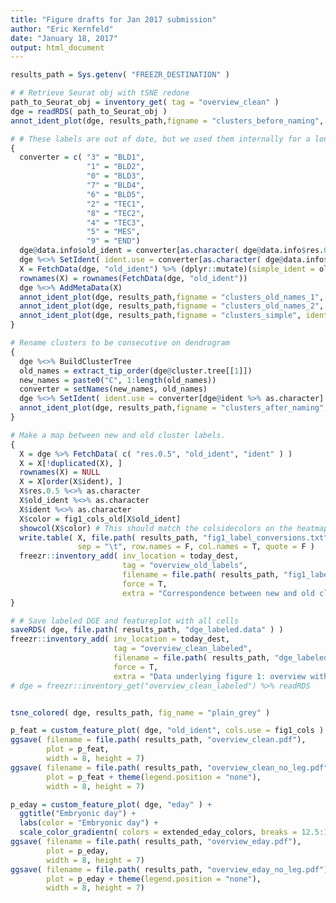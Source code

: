 ```yaml
---
title: "Figure drafts for Jan 2017 submission"
author: "Eric Kernfeld"
date: "January 18, 2017"
output: html_document
---
```


```r
results_path = Sys.getenv( "FREEZR_DESTINATION" )

# # Retrieve Seurat obj with tSNE redone 
path_to_Seurat_obj = inventory_get( tag = "overview_clean" )
dge = readRDS( path_to_Seurat_obj )
annot_ident_plot(dge, results_path,figname = "clusters_before_naming", ident.use = "res.0.5" )

# # These labels are out of date, but we used them internally for a long time.
{
  converter = c( "3" = "BLD1",  
                 "1" = "BLD2",
                 "0" = "BLD3",
                 "7" = "BLD4", 
                 "6" = "BLD5",  
                 "2" = "TEC1",
                 "8" = "TEC2",
                 "4" = "TEC3",
                 "5" = "MES",  
                 "9" = "END")
  dge@data.info$old_ident = converter[as.character( dge@data.info$res.0.5 )] 
  dge %<>% SetIdent( ident.use = converter[as.character( dge@data.info$res.0.5 )] )
  X = FetchData(dge, "old_ident") %>% (dplyr::mutate)(simple_ident = old_ident %>% as.character %>% substr(1, 3))
  rownames(X) = rownames(FetchData(dge, "old_ident"))
  dge %<>% AddMetaData(X)
  annot_ident_plot(dge, results_path,figname = "clusters_old_names_1", ident.use = "ident" )
  annot_ident_plot(dge, results_path,figname = "clusters_old_names_2", ident.use = "old_ident" )
  annot_ident_plot(dge, results_path,figname = "clusters_simple", ident.use = "simple_ident" )
}

# Rename clusters to be consecutive on dendrogram
{
  dge %<>% BuildClusterTree
  old_names = extract_tip_order(dge@cluster.tree[[1]])
  new_names = paste0("C", 1:length(old_names))
  converter = setNames(new_names, old_names)
  dge %<>% SetIdent( ident.use = converter[dge@ident %>% as.character] )
  annot_ident_plot(dge, results_path,figname = "clusters_after_naming", ident.use = "ident" )
}

# Make a map between new and old cluster labels.
{
  X = dge %>% FetchData( c( "res.0.5", "old_ident", "ident" ) ) 
  X = X[!duplicated(X), ]
  rownames(X) = NULL
  X = X[order(X$ident), ]
  X$res.0.5 %<>% as.character
  X$old_ident %<>% as.character
  X$ident %<>% as.character
  X$color = fig1_cols_old[X$old_ident]
  showcol(X$color) # This should match the colsidecolors on the heatmaps we already have.
  write.table( X, file.path( results_path, "fig1_label_conversions.txt" ),
               sep = "\t", row.names = F, col.names = T, quote = F )
  freezr::inventory_add( inv_location = today_dest, 
                         tag = "overview_old_labels", 
                         filename = file.path( results_path, "fig1_label_conversions.txt" ),
                         force = T,
                         extra = "Correspondence between new and old cluster labels for the overview.")
}

# # Save labeled DGE and featureplot with all cells
saveRDS( dge, file.path( results_path, "dge_labeled.data" ) )
freezr::inventory_add( inv_location = today_dest, 
                       tag = "overview_clean_labeled", 
                       filename = file.path( results_path, "dge_labeled.data" ) , 
                       force = T,
                       extra = "Data underlying figure 1: overview with 10 named clusters.")
# dge = freezr::inventory_get("overview_clean_labeled") %>% readRDS


tsne_colored( dge, results_path, fig_name = "plain_grey" )

p_feat = custom_feature_plot( dge, "old_ident", cols.use = fig1_cols ) + ggtitle("Main cell types")
ggsave( filename = file.path( results_path, "overview_clean.pdf"),
        plot = p_feat,
        width = 8, height = 7)
ggsave( filename = file.path( results_path, "overview_clean_no_leg.pdf"),
        plot = p_feat + theme(legend.position = "none"),
        width = 8, height = 7)

p_eday = custom_feature_plot( dge, "eday" ) + 
  ggtitle("Embryonic day") +
  labs(color = "Embryonic day") + 
  scale_color_gradientn( colors = extended_eday_colors, breaks = 12.5:19.5 )
ggsave( filename = file.path( results_path, "overview_eday.pdf"),
        plot = p_eday,
        width = 8, height = 7)
ggsave( filename = file.path( results_path, "overview_eday_no_leg.pdf"),
        plot = p_eday + theme(legend.position = "none"),
        width = 8, height = 7)


```
